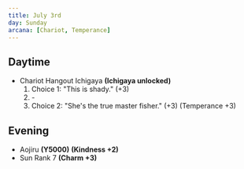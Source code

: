 ```yaml
---
title: July 3rd
day: Sunday
arcana: [Chariot, Temperance]
---
```


## Daytime
- Chariot Hangout Ichigaya **(Ichigaya unlocked)**
    1. Choice 1: "This is shady." (+3)
    1. \-
    1. Choice 2: "She's the true master fisher." (+3) (Temperance +3)

## Evening
- Aojiru **(Y5000)** **(Kindness +2)**
- Sun Rank 7 **(Charm +3)**